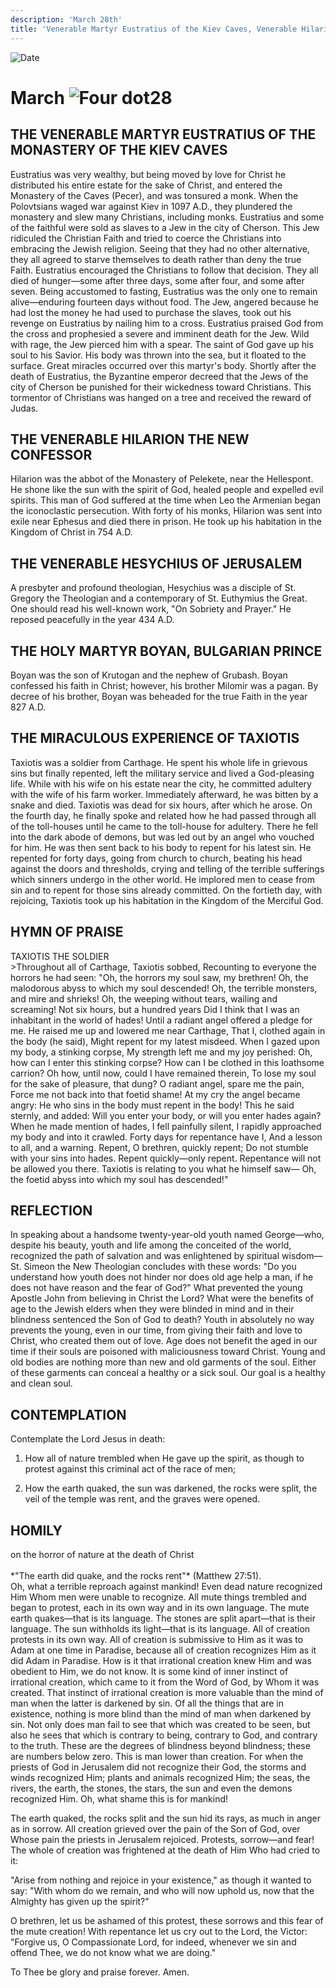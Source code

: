 ```yaml
---
description: 'March 28th'
title: 'Venerable Martyr Eustratius of the Kiev Caves, Venerable Hilarion the New Confessor, Venerable Hesychius of Jerusalem, Holy Martyr Boyan, Bulgarian Prince, the Miraculous Experience of Taxiotis'
---
```


<CustomPaginator />
<RunningHead />

<Image src="/title-imprint.png" height={68} width={50} alt="Date" className="title-imprint"/>

# <div id="date">March <Image className="four-dot" src="/four-dot.png" height={15} width={15} alt="Four dot" />28</div>

## THE VENERABLE MARTYR EUSTRATIUS OF THE MONASTERY OF THE KIEV CAVES

Eustratius was very wealthy, but being moved by love for Christ he distributed his entire estate for the sake of Christ, and entered the Monastery of the Caves (Pecer), and was tonsured a monk. When the Polovtsians waged war against Kiev in 1097 A.D., they plundered the monastery and slew many Christians, including monks. Eustratius and some of the faithful were sold as slaves to a Jew in the city of Cherson. This Jew ridiculed the Christian Faith and tried to coerce the Christians into embracing the Jewish religion. Seeing that they had no other alternative, they all agreed to starve themselves to death rather than deny the true Faith. Eustratius encouraged the Christians to follow that decision. They all died of hunger—some after three days, some after four, and some after seven. Being accustomed to fasting, Eustratius was the only one to remain alive—enduring fourteen days without food. The Jew, angered because he had lost the money he had used to purchase the slaves, took out his revenge on Eustratius by nailing him to a cross. Eustratius praised God from the cross and prophesied a severe and imminent death for the Jew. Wild with rage, the Jew pierced him with a spear. The saint of God gave up his soul to his Savior. His body was thrown into the sea, but it floated to the surface. Great miracles occurred over this martyr's body. Shortly after the death of Eustratius, the Byzantine emperor decreed that the Jews of the city of Cherson be punished for their wickedness toward Christians. This tormentor of Christians was hanged on a tree and received the reward of Judas.

## THE VENERABLE HILARION THE NEW CONFESSOR

Hilarion was the abbot of the Monastery of Pelekete, near the Hellespont. He shone like the sun with the spirit of God, healed people and expelled evil spirits. This man of God suffered at the time when Leo the Armenian began the iconoclastic persecution. With forty of his monks, Hilarion was sent into exile near Ephesus and died there in prison. He took up his habitation in the Kingdom of Christ in 754 A.D.

## THE VENERABLE HESYCHIUS OF JERUSALEM

A presbyter and profound theologian, Hesychius was a disciple of St. Gregory the Theologian and a contemporary of St. Euthymius the Great. One should read his well-known work, "On Sobriety and Prayer." He reposed peacefully in the year 434 A.D.

## THE HOLY MARTYR BOYAN, BULGARIAN PRINCE

Boyan was the son of Krutogan and the nephew of Grubash. Boyan confessed his faith in Christ; however, his brother Milomir was a pagan. By decree of his brother, Boyan was beheaded for the true Faith in the year 827 A.D.

## THE MIRACULOUS EXPERIENCE OF TAXIOTIS

Taxiotis was a soldier from Carthage. He spent his whole life in grievous sins but finally repented, left the military service and lived a God-pleasing life. While with his wife on his estate near the city, he committed adultery with the wife of his farm worker. Immediately afterward, he was bitten by a snake and died. Taxiotis was dead for six hours, after which he arose. On the fourth day, he finally spoke and related how he had passed through all of the toll-houses until he came to the toll-house for adultery. There he fell into the dark abode of demons, but was led out by an angel who vouched for him.  He was then sent back to his body to repent for his latest sin. He repented for forty days, going from church to church, beating his head against the doors and thresholds, crying and telling of the terrible sufferings which sinners undergo in the other world. He implored men to cease from sin and to repent for those sins already committed. On the fortieth day, with rejoicing, Taxiotis took up his habitation in the Kingdom of the Merciful God.


## HYMN OF PRAISE
<div style={{textAlign:'center', color:'crimson', fontWeight:'bold'}}>
TAXIOTIS THE SOLDIER
</div>
>Throughout all of Carthage, Taxiotis sobbed,  
Recounting to everyone the horrors he had seen:  
"Oh, the horrors my soul saw, my brethren!  
Oh, the malodorous abyss to which my soul descended!  
Oh, the terrible monsters, and mire and shrieks!  
Oh, the weeping without tears, wailing and screaming!  
Not six hours, but a hundred years  
Did I think that I was an inhabitant in the world of hades!  
Until a radiant angel offered a pledge for me.  
He raised me up and lowered me near Carthage,  
That I, clothed again in the body (he said),  
Might repent for my latest misdeed.  
When I gazed upon my body, a stinking corpse,  
My strength left me and my joy perished:  
Oh, how can I enter this stinking corpse?  
How can I be clothed in this loathsome carrion?  
Oh how, until now, could I have remained therein,  
To lose my soul for the sake of pleasure, that dung?  
O radiant angel, spare me the pain,  
Force me not back into that foetid shame!  
At my cry the angel became angry:  
He who sins in the body must repent in the body!  
This he said sternly, and added:  
Will you enter your body, or will you enter hades again?  
When he made mention of hades, I fell painfully silent,  
I rapidly approached my body and into it crawled.  
Forty days for repentance have I,  
And a lesson to all, and a warning.  
Repent, O brethren, quickly repent;  
Do not stumble with your sins into hades.  
Repent quickly—only repent.  
Repentance will not be allowed you there.  
Taxiotis is relating to you what he himself saw—  
Oh, the foetid abyss into which my soul has descended!"  


## REFLECTION

In speaking about a handsome twenty-year-old youth named George—who, despite his beauty, youth and life among the conceited of the world, recognized the path of salvation and was enlightened by spiritual wisdom—St. Simeon the New Theologian concludes with these words: "Do you understand how youth does not hinder nor does old age help a man, if he does not have reason and the fear of God?" What prevented the young Apostle John from believing in Christ the Lord? What were the benefits of age to the Jewish elders when they were blinded in mind and in their blindness sentenced the Son of God to death? Youth in absolutely no way prevents the young, even in our time, from giving their faith and love to Christ, who created them out of love. Age does not benefit the aged in our time if their souls are poisoned with maliciousness toward Christ. Young and old bodies are nothing more than new and old garments of the soul. Either of these garments can conceal a healthy or a sick soul. Our goal is a healthy and clean soul.


## CONTEMPLATION

Contemplate the Lord Jesus in death:

1. How all of nature trembled when He gave up the spirit, as though to protest against this criminal act of the race of men;

2. How the earth quaked, the sun was darkened, the rocks were split, the veil of the temple was rent, and the graves were opened.


## HOMILY
<div style={{textAlign:'center', color:'crimson', fontWeight:'bold'}}>
on the horror of nature at the death of Christ
</div><br />
<div style={{textAlign:'right'}}>
*"The earth did quake, and the rocks rent"* (Matthew 27:51).
</div>
Oh, what a terrible reproach against mankind! Even dead nature recognized Him Whom men were unable to recognize. All mute things trembled and began to protest, each in its own way and in its own language. The mute earth quakes—that is its language. The stones are split apart—that is their language. The sun withholds its light—that is its language. All of creation protests in its own way. All of creation is submissive to Him as it was to Adam at one time in Paradise, because all of creation recognizes Him as it did Adam in Paradise. How is it that irrational creation knew Him and was obedient to Him, we do not know. It is some kind of inner instinct of irrational creation, which came to it from the Word of God, by Whom it was created. That instinct of irrational creation is more valuable than the mind of man when the latter is darkened by sin. Of all the things that are in existence, nothing is more blind than the mind of man when darkened by sin. Not only does man fail to see that which was created to be seen, but also he sees that which is contrary to being, contrary to God, and contrary to the truth. These are the degrees of blindness beyond blindness; these are numbers below zero. This is man lower than creation. For when the priests of God in Jerusalem did not recognize their God, the storms and winds recognized Him; plants and animals recognized Him; the seas, the rivers, the earth, the stones, the stars, the sun and even the demons recognized Him. Oh, what shame this is for mankind!

The earth quaked, the rocks split and the sun hid its rays, as much in anger as in sorrow. All creation grieved over the pain of the Son of God, over Whose pain the priests in Jerusalem rejoiced. Protests, sorrow—and fear! The whole of creation was frightened at the death of Him Who had cried to it:

"Arise from nothing and rejoice in your existence," as though it wanted to say: "With whom do we remain, and who will now uphold us, now that the Almighty has given up the spirit?"

O brethren, let us be ashamed of this protest, these sorrows and this fear of the mute creation! With repentance let us cry out to the Lord, the Victor: "Forgive us, O Compassionate Lord, for indeed, whenever we sin and offend Thee, we do not know what we are doing."

To Thee be glory and praise forever. Amen.
